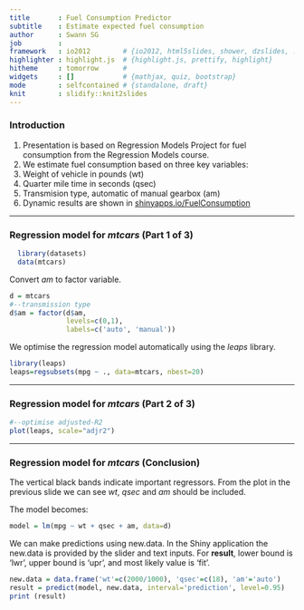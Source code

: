 ```yaml
---
title       : Fuel Consumption Predictor
subtitle    : Estimate expected fuel consumption
author      : Swann SG 
job         : 
framework   : io2012        # {io2012, html5slides, shower, dzslides, ...}
highlighter : highlight.js  # {highlight.js, prettify, highlight}
hitheme     : tomorrow      # 
widgets     : []            # {mathjax, quiz, bootstrap}
mode        : selfcontained # {standalone, draft}
knit        : slidify::knit2slides
---
```


### Introduction

1. Presentation is based on Regression Models Project for fuel consumption from the Regression Models course.
2. We estimate fuel consumption based on three key variables:
  1. Weight of vehicle in pounds (wt) 
  2. Quarter mile time in seconds (qsec)
  3. Transmision type, automatic of manual gearbox (am)
3. Dynamic results are shown in [shinyapps.io/FuelConsumption](https://swannsg.shinyapps.io/FuelConsumption/)

---

### Regression model for _mtcars_ (Part 1 of 3)

```r
  library(datasets)
  data(mtcars)
```

Convert _am_ to factor variable.

```r
d = mtcars
#--transmission type
d$am = factor(d$am,
              levels=c(0,1),
              labels=c('auto', 'manual'))
```

We optimise the regression model automatically using the _leaps_ library.

```r
library(leaps)
leaps=regsubsets(mpg ~ ., data=mtcars, nbest=20)
```

---

### Regression model for _mtcars_ (Part 2 of 3)


```r
#--optimise adjusted-R2
plot(leaps, scale="adjr2")
```


---

### Regression model for _mtcars_ (Conclusion)

The vertical black bands indicate important regressors.
From the plot in the previous slide we can see *wt*, *qsec* and *am* should be included.

The model becomes:

```r
model = lm(mpg ~ wt + qsec + am, data=d)
```

We can make predictions using new.data. In the Shiny application the new.data is provided by the slider and text inputs. For **result**, lower bound is 'lwr', upper bound is 'upr', and most likely value is 'fit'. 

```r
new.data = data.frame('wt'=c(2000/1000), 'qsec'=c(18), 'am'='auto')
result = predict(model, new.data, interval='prediction', level=0.95)
print (result)
```
